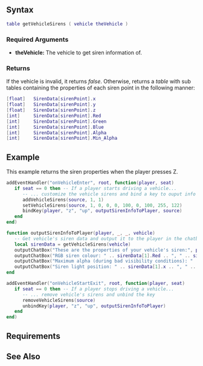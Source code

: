 
{{Server client function}}
{{New feature/item|3.0130|1.3.0|3968|
This function gets the properties of a vehicle's sirens.
}}

==Syntax== 
<syntaxhighlight lang="lua">
table getVehicleSirens ( vehicle theVehicle )
</syntaxhighlight>
{{OOP||[[/vehicle.md|vehicle]]:getSirens|sirens|setVehicleSirens}}
===Required Arguments=== 
*'''theVehicle:''' The vehicle to get siren information of.

===Returns===
If the vehicle is invalid, it returns ''false''. Otherwise, returns a ''table'' with sub tables containing the properties of each siren point in the following manner:

<syntaxhighlight lang="lua">
[float]   SirenData[sirenPoint].x
[float]   SirenData[sirenPoint].y
[float]   SirenData[sirenPoint].z
[int]     SirenData[sirenPoint].Red
[int]     SirenData[sirenPoint].Green
[int]     SirenData[sirenPoint].Blue
[int]     SirenData[sirenPoint].Alpha
[int]     SirenData[sirenPoint].Min_Alpha
</syntaxhighlight>

==Example==
<section name="Server" class="server" show="true">
This example returns the siren properties when the player presses Z.
<syntaxhighlight lang="lua">addEventHandler("onVehicleEnter", root, function(player, seat)
   if seat == 0 then -- If a player starts driving a vehicle...
      -- ... customize the vehicle sirens and bind a key to ouput info about them to the driver
      addVehicleSirens(source, 1, 1)
      setVehicleSirens(source, 1, 0, 0, 0, 100, 0, 100, 255, 122)
      bindKey(player, "z", "up", outputSirenInfoToPlayer, source)
   end
end)

function outputSirenInfoToPlayer(player, _, _, vehicle)
   -- Get vehicle's siren data and output it to the player in the chatbox
   local sirenData = getVehicleSirens(vehicle)
   outputChatBox("These are the properties of your vehicle's siren:", player, 0, 255, 0)
   outputChatBox("RGB siren colour: " .. sirenData[1].Red .. ", " .. sirenData[1].Green .. ", " .. sirenData[1].Blue .. ".", player)
   outputChatBox("Maximum alpha (during bad visibility conditions): " .. sirenData[1].Alpha .. ", minimum alpha (during good visibility conditions): " .. sirenData[1].Min_Alpha .. ".", player)
   outputChatBox("Siren light position: " .. sirenData[1].x .. ", " .. sirenData[1].y .. ", " .. sirenData[1].z .. ".", player)
end

addEventHandler("onVehicleStartExit", root, function(player, seat)
   if seat == 0 then -- If a player stops driving a vehicle...
      -- ... remove vehicle's sirens and unbind the key
      removeVehicleSirens(source)
      unbindKey(player, "z", "up", outputSirenInfoToPlayer)
   end
end)
</syntaxhighlight>
</section>

==Requirements==
{{Requirements|1.3.0-9.03968|1.3.0-9.03968|}}

==See Also==
{{Vehicle_functions}}
